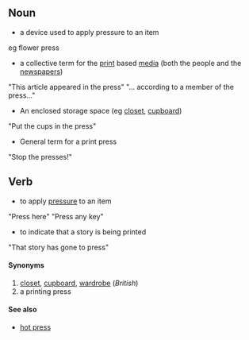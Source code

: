 ==Noun==
* a device used to apply pressure to an item
eg flower press
* a collective term for the [[print]] based [[media]] (both the people and the [[newspaper]]s)
"This article appeared in the press"
"... according to a member of the press..."
* An enclosed storage space (eg [[closet]], [[cupboard]])
"Put the cups in the press"
* General term for a print press
"Stop the presses!"

==Verb==
* to apply [[pressure]] to an item
"Press here"
"Press any key"
* to indicate that a story is being printed
"That story has gone to press"

====Synonyms====
#[[closet]], [[cupboard]], [[wardrobe]] (''British'')
#a printing press

====See also====
*[[hot press]]